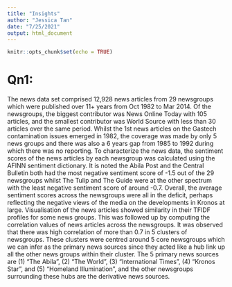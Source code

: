 ```yaml
---
title: "Insights"
author: "Jessica Tan"
date: "7/25/2021"
output: html_document
---
```


```r
knitr::opts_chunk$set(echo = TRUE)
```

# Qn1:

The news data set comprised 12,928 news articles from 29 newsgroups which were published over 11+ years from Oct 1982 to Mar 2014.  Of the newsgroups, the biggest contributor was News Online Today with 105 articles, and the smallest contributor was World Source with less than 30 articles over the same period. Whilst the 1st news articles on the Gastech contamination issues emerged in 1982, the coverage was made by only 5 news groups and there was also a 6 years gap from 1985 to 1992 during which there was no reporting. 
To characterize the news data, the sentiment scores of the news articles by each newsgroup was calculated using the AFINN sentiment dictionary. It is noted the Abila Post and the Central Bulletin both had the most negative sentiment score of -1.5 out of the 29 newsgroups whilst The Tulip and The Guide were at the other spectrum with the least negative sentiment score of around -0.7. Overall, the average sentiment scores across the newsgroups were all in the deficit, perhaps reflecting the negative views of the media on the developments in Kronos at large.
Visualisation of the news articles showed similarity in their TFIDF profiles for some news groups. This was followed up by computing the correlation values of news articles across the newsgroups. It was observed that there was high correlation of more than 0.7 in 5 clusters of newsgroups. These clusters were centred around 5 core newsgroups which we can infer as the primary news sources since they acted like a hub link up all the other news groups within their cluster. The 5 primary news sources are (1) “The Abila”, (2) “The World”, (3) “International Times”, (4) “Kronos Star”, and (5) “Homeland Illumination”, and  the other newsgroups surrounding these hubs are the derivative news sources.

